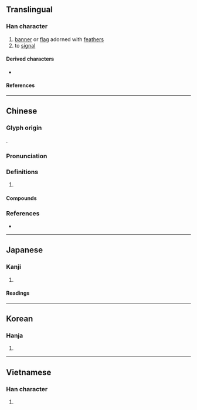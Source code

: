 {{character info/new}}
==Translingual==

===Han character===
{{Han char|rn=70|rad=方|as=07|sn=11|four=08214|canj=YSOHM|ids=⿸⿰方𠂉生}}

# [[banner]] or [[flag]] adorned with [[feather]]s
# to [[signal]]

====Derived characters====
* {{l|mul|[[𣻓]]}}

====References====
{{Han ref|kx=0483.190|dkj=13658|dj=0845.140|hdz=32180.080|uh=65CC}}

----

==Chinese==
{{zh-forms}}

===Glyph origin===
{{Han etym}}
{{Han compound|㫃|生|c1=s|c2=p|ls=psc}}.

===Pronunciation===
{{zh-pron
|m=jīng
|c=zing1,sing1
|mn=cheng
|mc=y
|oc=y
|cat=
}}

===Definitions===
{{zh-hanzi}}

# {{rfdef|zh}}

====Compounds====
{{zh-der|弓旌|心旌|心旌搖惑|心旌搖曳|懸旌|懸旌萬里|搖旌|文旌|旌別|旌卹|旌善懲惡|旌夏|旌德|旌旄|旌旗|旌旗所指|旌旗蔽天|旌旗蔽日|旌旗蔽空|旌節|旌繁|旌表|旌車|旌銘|旌門|明旌|蘭旌|行旌|銘旌|霓旌|青旌}}

===References===
* {{R:yue:Hanzi}}

----

==Japanese==

===Kanji===
{{ja-kanji|grade=|rs=方07}}

# {{rfdef|ja|sort=方07}}

====Readings====
{{ja-readings
|goon=しょう
|kanon=せい
|kun=あら-わす, はた-
}}

----

==Korean==

===Hanja===
{{ko-hanja|정}}

# {{rfdef|ko|sort=方07}}

----

==Vietnamese==

===Han character===
{{vi-readings|rs=方07|reading=tinh}}

# {{rfdef|vi|sort=方07}}